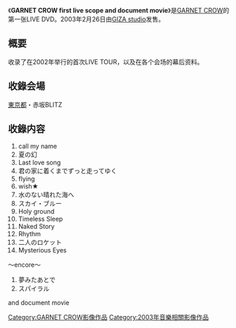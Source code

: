{{unreferenced|time=2011-08-26T08:56:31+00:00}}
{{Infobox Album
| Name =  GARNET CROW first live scope and document movie
| Type = [[DVD|DVD]]
| Artist = [[GARNET_CROW|GARNET CROW]]
| Released = 2003年2月26日
| Recorded = [[東京都|東京都]]・赤坂BLITZ
| Genre = [[日本流行音樂|J-POP]]
| Length = 
| Label = [[GIZA_studio|GIZA studio]]
| Producer = 
| Reviews = 
| Chart position = *最高位3位（Oricon）
| Last album = <!-- none -->
| This album = '''GARNET CROW first live scope and document movie'''<br />（2003年）
| Next album = [[GARNET_CROW_live_scope_2004_～君という光～|GARNET CROW live scope 2004 ～君という光～]]<br />（2004年）
}}
《'''GARNET CROW first live scope and document movie'''》是[[GARNET_CROW|GARNET CROW]]的第一张LIVE DVD。2003年2月26日由[[GIZA_studio|GIZA studio]]发售。

== 概要 ==
收录了在2002年举行的首次LIVE TOUR，以及在各个会场的幕后资料。

== 收錄会場 ==
[[東京都|東京都]]・赤坂BLITZ

== 收錄内容 ==
#call my name
#夏の幻
#Last love song
#君の家に着くまでずっと走ってゆく
#flying
#wish★
#水のない晴れた海へ
#スカイ・ブルー
#Holy ground
#Timeless Sleep
#Naked Story
#Rhythm
#二人のロケット
#Mysterious Eyes
;〜encore〜
#夢みたあとで
#スパイラル
and document movie
{{GARNET CROW}}
{{DEFAULTSORT:GARNET CROW first live scope and document movie}}


[[Category:GARNET_CROW影像作品|Category:GARNET CROW影像作品]]
[[Category:2003年音樂相關影像作品|Category:2003年音樂相關影像作品]]